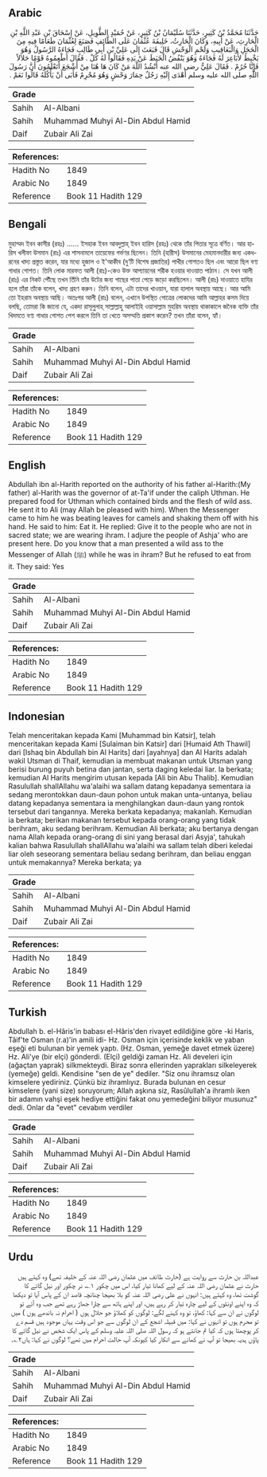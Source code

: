 ## Arabic


<div dir="rtl" lang="ar" style={{fontSize:'larger',backgroundColor:'#f8f9fa',padding:20}}>
حَدَّثَنَا مُحَمَّدُ بْنُ كَثِيرٍ، حَدَّثَنَا سُلَيْمَانُ بْنُ كَثِيرٍ، عَنْ حُمَيْدٍ الطَّوِيلِ، عَنْ إِسْحَاقَ بْنِ عَبْدِ اللَّهِ بْنِ الْحَارِثِ، عَنْ أَبِيهِ، وَكَانَ الْحَارِثُ، خَلِيفَةَ عُثْمَانَ عَلَى الطَّائِفِ فَصَنَعَ لِعُثْمَانَ طَعَامًا فِيهِ مِنَ الْحَجَلِ وَالْبَعَاقِيبِ وَلَحْمِ الْوَحْشِ قَالَ فَبَعَثَ إِلَى عَلِيِّ بْنِ أَبِي طَالِبٍ فَجَاءَهُ الرَّسُولُ وَهُوَ يَخْبِطُ لأَبَاعِرَ لَهُ فَجَاءَهُ وَهُوَ يَنْفُضُ الْخَبَطَ عَنْ يَدِهِ فَقَالُوا لَهُ كُلْ ‏.‏ فَقَالَ أَطْعِمُوهُ قَوْمًا حَلاَلاً فَإِنَّا حُرُمٌ ‏.‏ فَقَالَ عَلِيٌّ رضى الله عنه أَنْشُدُ اللَّهَ مَنْ كَانَ هَا هُنَا مِنْ أَشْجَعَ أَتَعْلَمُونَ أَنَّ رَسُولَ اللَّهِ صلى الله عليه وسلم أَهْدَى إِلَيْهِ رَجُلٌ حِمَارَ وَحْشٍ وَهُوَ مُحْرِمٌ فَأَبَى أَنْ يَأْكُلَهُ قَالُوا نَعَمْ ‏.‏
</div>
<div style={{backgroundColor:'#f8f9fa',padding:20, marginBottom: 10}}><table> <thead> <tr> <th>Grade</th> <th></th> </tr> </thead> <tbody> <tr><td>Sahih</td><td>Al-Albani</td></tr><tr><td>Sahih</td><td>Muhammad Muhyi Al-Din Abdul Hamid</td></tr><tr><td>Daif</td><td>Zubair Ali Zai</td></tr></tbody></table><table> <thead> <tr> <th>References:</th> <th></th> </tr> </thead> <tbody><tr><td>Hadith No</td><td>1849</td></tr><tr><td>Arabic No</td><td>1849</td></tr><tr><td>Reference</td><td>Book 11 Hadith 129</td></tr></tbody></table></div>

## Bengali


<div dir="ltr" lang="bn" style={{fontSize:'larger',backgroundColor:'#f8f9fa',padding:20}}>
মুহাম্মদ ইবন কাসীর (রহঃ) ...... ইসহাক ইবন আবদুল্লাহ্ ইবন হারিস (রহঃ) থেকে তাঁর পিতার সূত্রে বর্ণিত। আর হারিস খলীফা উসমান (রাঃ) এর শাসনামলে তায়েফের গর্ভণর ছিলেন। তিনি (হারীস) উসমানের মেহমানদারীর জন্য একধরনের খাদ্য প্রস্তুত করেন, যার মধ্যে হুজাল ও ই'আকীব (দু‘টি বিশেষ প্রজাতির) পাখীর গোশতও ছিল এবং আরো ছিল বণ্য গাধার গোশত। তিনি লোক মারফত আলী (রাঃ)-কেও উক্ত আপ্যায়নের শরীক হওয়ার দাওয়াত পাঠান। সে যখন আলী (রাঃ) এর নিকট পৌঁছে তখন তিঁনি তাঁর উটের জন্য গাছের পাতা পেড়ে জড়ো করছিলেন। আলী (রাঃ) দাওয়াতে হাযির হলে তাঁরা তাঁকে বলেন, খাদ্য গ্রহণ করুন। তিনি বলেন, এটা তাদের খাওয়ান, যারা হালাল অবস্থায় আছে। আর আমি তো ইহরাম অবস্থায় আছি। অতঃপর আলী (রাঃ) বলেন, এখানে উপস্থিত গোত্রের লোকদের আমি আল্লাহর কসম দিয়ে বলছি, তোমরা কি জানো যে, একদা রাসূলু্লাহ্ সাল্লাল্লাহু আলাইহি ওয়াসাল্লাম মুহরিম অবস্থায় থাকাকালে জনৈক ব্যক্তি তাঁর খিদমতে বণ্য গাধার গোশত পেশ করলে তিনি তা খেতে অসম্মতি প্রকাশ করেন? তখন তাঁরা বলেন, হ্যাঁ।
</div>
<div style={{backgroundColor:'#f8f9fa',padding:20, marginBottom: 10}}><table> <thead> <tr> <th>Grade</th> <th></th> </tr> </thead> <tbody> <tr><td>Sahih</td><td>Al-Albani</td></tr><tr><td>Sahih</td><td>Muhammad Muhyi Al-Din Abdul Hamid</td></tr><tr><td>Daif</td><td>Zubair Ali Zai</td></tr></tbody></table><table> <thead> <tr> <th>References:</th> <th></th> </tr> </thead> <tbody><tr><td>Hadith No</td><td>1849</td></tr><tr><td>Arabic No</td><td>1849</td></tr><tr><td>Reference</td><td>Book 11 Hadith 129</td></tr></tbody></table></div>

## English


<div dir="ltr" lang="en" style={{fontSize:'larger',backgroundColor:'#f8f9fa',padding:20}}>
Abdullah ibn al-Harith reported on the authority of his father al-Harith:(My father) al-Harith was the governor of at-Ta'if under the caliph Uthman. He prepared food for Uthman which contained birds and the flesh of wild ass. He sent it to Ali (may Allah be pleased with him). When the Messenger came to him he was beating leaves for camels and shaking them off with his hand. He said to him: Eat it. He replied: Give it to the people who are not in sacred state; we are wearing ihram. I adjure the people of Ashja' who are present here. Do you know that a man presented a wild ass to the Messenger of Allah (ﷺ) while he was in ihram? But he refused to eat from it. They said: Yes
</div>
<div style={{backgroundColor:'#f8f9fa',padding:20, marginBottom: 10}}><table> <thead> <tr> <th>Grade</th> <th></th> </tr> </thead> <tbody> <tr><td>Sahih</td><td>Al-Albani</td></tr><tr><td>Sahih</td><td>Muhammad Muhyi Al-Din Abdul Hamid</td></tr><tr><td>Daif</td><td>Zubair Ali Zai</td></tr></tbody></table><table> <thead> <tr> <th>References:</th> <th></th> </tr> </thead> <tbody><tr><td>Hadith No</td><td>1849</td></tr><tr><td>Arabic No</td><td>1849</td></tr><tr><td>Reference</td><td>Book 11 Hadith 129</td></tr></tbody></table></div>

## Indonesian


<div dir="ltr" lang="id" style={{fontSize:'larger',backgroundColor:'#f8f9fa',padding:20}}>
Telah menceritakan kepada Kami [Muhammad bin Katsir], telah menceritakan kepada Kami [Sulaiman bin Katsir] dari [Humaid Ath Thawil] dari [Ishaq bin Abdullah bin Al Harits] dari [ayahnya] dan Al Harits adalah wakil Utsman di Thaif, kemudian ia membuat makanan untuk Utsman yang berisi burung puyuh betina dan jantan, serta daging keledai liar. Ia berkata; kemudian Al Harits mengirim utusan kepada [Ali bin Abu Thalib]. Kemudian Rasulullah shallAllahu wa'alaihi wa sallam datang kepadanya sementara ia sedang merontokkan daun-daun pohon untuk makan unta-untanya, beliau datang kepadanya sementara ia menghilangkan daun-daun yang rontok tersebut dari tangannya. Mereka berkata kepadanya; makanlah. Kemudian ia berkata; berikan makanan tersebut kepada orang-orang yang tidak berihram, aku sedang berihram. Kemudian Ali berkata; aku bertanya dengan nama Allah kepada orang-orang di sini yang berasal dari Asyja', tahukah kalian bahwa Rasulullah shallAllahu wa'alaihi wa sallam telah diberi keledai liar oleh seseorang sementara beliau sedang berihram, dan beliau enggan untuk memakannya? Mereka berkata; ya
</div>
<div style={{backgroundColor:'#f8f9fa',padding:20, marginBottom: 10}}><table> <thead> <tr> <th>Grade</th> <th></th> </tr> </thead> <tbody> <tr><td>Sahih</td><td>Al-Albani</td></tr><tr><td>Sahih</td><td>Muhammad Muhyi Al-Din Abdul Hamid</td></tr><tr><td>Daif</td><td>Zubair Ali Zai</td></tr></tbody></table><table> <thead> <tr> <th>References:</th> <th></th> </tr> </thead> <tbody><tr><td>Hadith No</td><td>1849</td></tr><tr><td>Arabic No</td><td>1849</td></tr><tr><td>Reference</td><td>Book 11 Hadith 129</td></tr></tbody></table></div>

## Turkish


<div dir="ltr" lang="tr" style={{fontSize:'larger',backgroundColor:'#f8f9fa',padding:20}}>
Abdullah b. el-Hâris'in babası el-Hâris'den rivayet edildiğine göre -ki Haris, Tâif'te Osman (r.a)'in amili idi- Hz. Osman için içerisinde keklik ve yaban eşeği eti bulunan bir yemek yaptı. (Hz. Osman, yemeğe davet etmek üzere) Hz. Ali'ye (bir elçi) gönderdi. (Elçi) geldiği zaman Hz. Ali develeri için (ağaçtan yaprak) silkmekteydi. Biraz sonra ellerinden yaprakları silkeleyerek (yemeğe) geldi. Kendisine "sen de ye" dediler. "Siz onu ihramsız olan kimselere yediriniz. Çünkü biz ihramlıyız. Burada bulunan en cesur kimselere (yani size) soruyorum; Allah aşkına siz, Rasûlullah'a ihramlı iken bir adamın vahşi eşek hediye ettiğini fakat onu yemedeğini biliyor musunuz" dedi. Onlar da "evet" cevabım verdiler
</div>
<div style={{backgroundColor:'#f8f9fa',padding:20, marginBottom: 10}}><table> <thead> <tr> <th>Grade</th> <th></th> </tr> </thead> <tbody> <tr><td>Sahih</td><td>Al-Albani</td></tr><tr><td>Sahih</td><td>Muhammad Muhyi Al-Din Abdul Hamid</td></tr><tr><td>Daif</td><td>Zubair Ali Zai</td></tr></tbody></table><table> <thead> <tr> <th>References:</th> <th></th> </tr> </thead> <tbody><tr><td>Hadith No</td><td>1849</td></tr><tr><td>Arabic No</td><td>1849</td></tr><tr><td>Reference</td><td>Book 11 Hadith 129</td></tr></tbody></table></div>

## Urdu


<div dir="rtl" lang="ur" style={{fontSize:'larger',backgroundColor:'#f8f9fa',padding:20}}>
عبداللہ بن حارث سے روایت ہے (حارث طائف میں عثمان رضی اللہ عنہ کے خلیفہ تھے) وہ کہتے ہیں حارث نے عثمان رضی اللہ عنہ کے لیے کھانا تیار کیا، اس میں چکور ۱؎، نر چکور اور نیل گائے کا گوشت تھا، وہ کہتے ہیں: انہوں نے علی رضی اللہ عنہ کو بلا بھیجا چنانچہ قاصد ان کے پاس آیا تو دیکھا کہ وہ اپنے اونٹوں کے لیے چارہ تیار کر رہے ہیں، اور اپنے ہاتھ سے چارا جھاڑ رہے تھے جب وہ آئے تو لوگوں نے ان سے کہا: کھاؤ، تو وہ کہنے لگے: لوگوں کو کھلاؤ جو حلال ہوں ( احرام نہ باندھے ہوں ) میں تو محرم ہوں تو انہوں نے کہا: میں قبیلہ اشجع کے ان لوگوں سے جو اس وقت یہاں موجود ہیں قسم دے کر پوچھتا ہوں کہ کیا تم جانتے ہو کہ رسول اللہ صلی اللہ علیہ وسلم کے پاس ایک شخص نے نیل گائے کا پاؤں ہدیہ بھیجا تو آپ نے کھانے سے انکار کیا کیونکہ آپ حالت احرام میں تھے؟ لوگوں نے کہا: ہاں۲؎۔
</div>
<div style={{backgroundColor:'#f8f9fa',padding:20, marginBottom: 10}}><table> <thead> <tr> <th>Grade</th> <th></th> </tr> </thead> <tbody> <tr><td>Sahih</td><td>Al-Albani</td></tr><tr><td>Sahih</td><td>Muhammad Muhyi Al-Din Abdul Hamid</td></tr><tr><td>Daif</td><td>Zubair Ali Zai</td></tr></tbody></table><table> <thead> <tr> <th>References:</th> <th></th> </tr> </thead> <tbody><tr><td>Hadith No</td><td>1849</td></tr><tr><td>Arabic No</td><td>1849</td></tr><tr><td>Reference</td><td>Book 11 Hadith 129</td></tr></tbody></table></div>